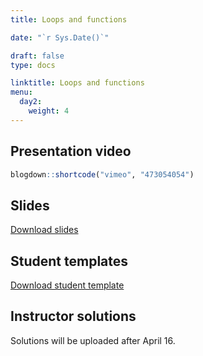 ---
title: Loops and functions 

date: "`r Sys.Date()`"

draft: false
type: docs

linktitle: Loops and functions
menu:
  day2:
    weight: 4
---

## Presentation video

```{r, echo=F}
blogdown::shortcode("vimeo", "473054054")
```

## Slides

[Download slides](../../../Course_Modularization/Intro to R/Slides/05_loops_function_slides.pptx)

## Student templates

[Download student template](../../../Course_Modularization/Intro to R/Worksheets/Student Templates/05_loops_and_functions_template.Rmd)

## Instructor solutions

<!-- [Download instructor solutions](../../../rmds/05_loops_and_functions_solutions.Rmd) -->

Solutions will be uploaded after April 16.
